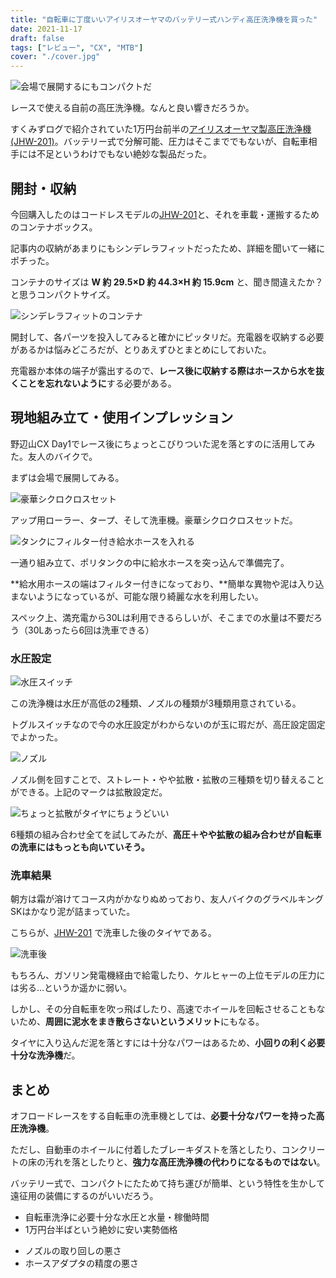 ```yaml
---
title: "自転車に丁度いいアイリスオーヤマのバッテリー式ハンディ高圧洗浄機を買った"
date: 2021-11-17
draft: false
tags: ["レビュー", "CX", "MTB"]
cover: "./cover.jpg"
---
```


![会場で展開するにもコンパクトだ](./eyecatch.jpg)

レースで使える自前の高圧洗浄機。なんと良い響きだろうか。

すくみずログで紹介されていた1万円台前半の[アイリスオーヤマ製高圧洗浄機(JHW-201)](https://amzn.to/3FpM7mR)。バッテリー式で分解可能、圧力はそこまででもないが、自転車相手には不足というわけでもない絶妙な製品だった。

<LinkBox url="https://skmzlog.com/10-17-2021-gojo-cx/" />

## 開封・収納

今回購入したのはコードレスモデルの[JHW-201](https://amzn.to/3FpM7mR)と、それを車載・運搬するためのコンテナボックス。

<LinkBox url="https://www.amazon.co.jp/gp/product/B08481Z7H1/" isAmazonLink />

<LinkBox url="https://www.amazon.co.jp/gp/product/B00IMR177S/" isAmazonLink />

記事内の収納があまりにもシンデレラフィットだったため、詳細を聞いて一緒にポチった。

コンテナのサイズは **W 約 29.5×D 約 44.3×H 約 15.9cm** と、聞き間違えたか？と思うコンパクトサイズ。

![シンデレラフィットのコンテナ](./fit.jpg)

開封して、各パーツを投入してみると確かにピッタリだ。充電器を収納する必要があるかは悩みどころだが、とりあえずひとまとめにしておいた。

充電器か本体の端子が露出するので、**レース後に収納する際はホースから水を抜くことを忘れないように**する必要がある。

## 現地組み立て・使用インプレッション

野辺山CX Day1でレース後にちょっとこびりついた泥を落とすのに活用してみた。友人のバイクで。

<LinkBox url="https://blog.gensobunya.net/post/2021/11/2021_jcx_nobeyama/" />

まずは会場で展開してみる。

![豪華シクロクロスセット](./cyclocross_set.jpg)

アップ用ローラー、タープ、そして洗車機。豪華シクロクロスセットだ。

![タンクにフィルター付き給水ホースを入れる](./eyecatch.jpg)

一通り組み立て、ポリタンクの中に給水ホースを突っ込んで準備完了。

**給水用ホースの端はフィルター付きになっており、**簡単な異物や泥は入り込まないようになっているが、可能な限り綺麗な水を利用したい。

スペック上、満充電から30Lは利用できるらしいが、そこまでの水量は不要だろう（30Lあったら6回は洗車できる）

### 水圧設定

![水圧スイッチ](./switch.jpg)

この洗浄機は水圧が高低の2種類、ノズルの種類が3種類用意されている。

トグルスイッチなので今の水圧設定がわからないのが玉に瑕だが、高圧設定固定でよかった。

![ノズル](./mark.jpg)

ノズル側を回すことで、ストレート・やや拡散・拡散の三種類を切り替えることができる。上記のマークは拡散設定だ。

![ちょっと拡散がタイヤにちょうどいい](./best_mark.jpg)

6種類の組み合わせ全てを試してみたが、**高圧＋やや拡散の組み合わせが自転車の洗車にはもっとも向いていそう。**

### 洗車結果

朝方は霜が溶けてコース内がかなりぬめっており、友人バイクのグラベルキングSKはかなり泥が詰まっていた。

こちらが、[JHW-201](https://amzn.to/3FpM7mR) で洗車した後のタイヤである。

![洗車後](./cleaned.jpg)

もちろん、ガソリン発電機経由で給電したり、ケルヒャーの上位モデルの圧力には劣る…というか遥かに弱い。

しかし、その分自転車を吹っ飛ばしたり、高速でホイールを回転させることもないため、**周囲に泥水をまき散らさないというメリット**にもなる。

タイヤに入り込んだ泥を落とすには十分なパワーはあるため、**小回りの利く必要十分な洗浄機**だ。

## まとめ

オフロードレースをする自転車の洗車機としては、**必要十分なパワーを持った高圧洗浄機**。

ただし、自動車のホイールに付着したブレーキダストを落としたり、コンクリートの床の汚れを落としたりと、**強力な高圧洗浄機の代わりになるものではない**。

バッテリー式で、コンパクトにたためて持ち運びが簡単、という特性を生かして遠征用の装備にするのがいいだろう。

<PositiveBox>

- 自転車洗浄に必要十分な水圧と水量・稼働時間
- 1万円台半ばという絶妙に安い実勢価格

</PositiveBox>

<NegativeBox>

- ノズルの取り回しの悪さ
- ホースアダプタの精度の悪さ

</NegativeBox>

<LinkBox url="https://www.amazon.co.jp/gp/product/B08481Z7H1/" isAmazonLink />
